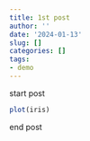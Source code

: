 ```yaml
---
title: 1st post
author: ''
date: '2024-01-13'
slug: []
categories: []
tags:
- demo
---
```

 
start post
```r
 
plot(iris)


```

end post


